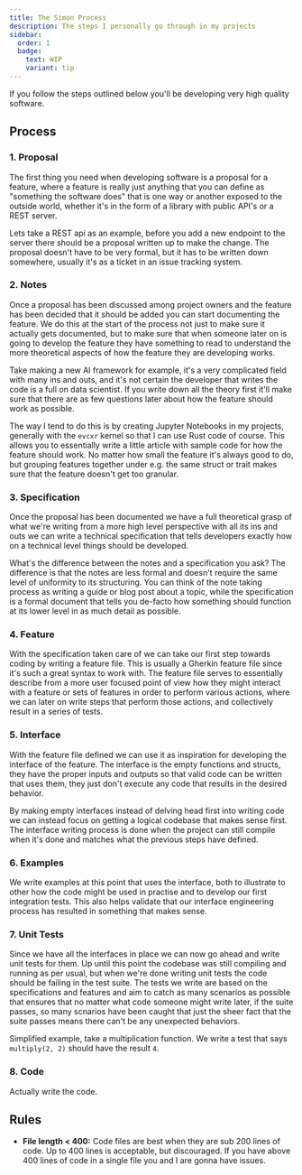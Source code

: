 ```yaml
---
title: The Simon Process
description: The steps I personally go through in my projects
sidebar:
  order: 1
  badge:
    text: WIP
    variant: tip
---
```



<SimonSays>
  If you follow the steps outlined below you'll be developing very high quality
  software.
</SimonSays>

## Process

### 1. Proposal

The first thing you need when developing software is a proposal for a feature, where a feature is really just anything that you can define as "something the software does" that is one way or another exposed to the outside world, whether it's in the form of a library with public API's or a REST server.

Lets take a REST api as an example, before you add a new endpoint to the server there should be a proposal written up to make the change. The proposal doesn't have to be very formal, but it has to be written down somewhere, usually it's as a ticket in an issue tracking system.

### 2. Notes

Once a proposal has been discussed among project owners and the feature has been decided that it should be added you can start documenting the feature. We do this at the start of the process not just to make sure it actually gets documented, but to make sure that when someone later on is going to develop the feature they have something to read to understand the more theoretical aspects of how the feature they are developing works.

Take making a new AI framework for example, it's a very complicated field with many ins and outs, and it's not certain the developer that writes the code is a full on data scientist. If you write down all the theory first it'll make sure that there are as few questions later about how the feature should work as possible.

The way I tend to do this is by creating Jupyter Notebooks in my projects, generally with the `evcxr` kernel so that I can use Rust code of course. This allows you to essentially write a little article with sample code for how the feature should work. No matter how small the feature it's always good to do, but grouping features together under e.g. the same struct or trait makes sure that the feature doesn't get too granular.

### 3. Specification

Once the proposal has been documented we have a full theoretical grasp of what we're writing from a more high level perspective with all its ins and outs we can write a technical specification that tells developers exactly how on a technical level things should be developed.

What's the difference between the notes and a specification you ask? The difference is that the notes are less formal and doesn't require the same level of uniformity to its structuring. You can think of the note taking process as writing a guide or blog post about a topic, while the specification is a formal document that tells you de-facto how something should function at its lower level in as much detail as possible.

### 4. Feature

With the specification taken care of we can take our first step towards coding by writing a feature file. This is usually a Gherkin feature file since it's such a great syntax to work with. The feature file serves to essentially describe from a more user focused point of view how they might interact with a feature or sets of features in order to perform various actions, where we can later on write steps that perform those actions, and collectively result in a series of tests.

### 5. Interface

With the feature file defined we can use it as inspiration for developing the interface of the feature. The interface is the empty functions and structs, they have the proper inputs and outputs so that valid code can be written that uses them, they just don't execute any code that results in the desired behavior.

By making empty interfaces instead of delving head first into writing code we can instead focus on getting a logical codebase that makes sense first. The interface writing process is done when the project can still compile when it's done and matches what the previous steps have defined.

### 6. Examples

We write examples at this point that uses the interface, both to illustrate to other how the code might be used in practise and to develop our first integration tests. This also helps validate that our interface engineering process has resulted in something that makes sense.

### 7. Unit Tests

Since we have all the interfaces in place we can now go ahead and write unit tests for them. Up until this point the codebase was still compiling and running as per usual, but when we're done writing unit tests the code should be failing in the test suite. The tests we write are based on the specifications and features and aim to catch as many scenarios as possible that ensures that no matter what code someone might write later, if the suite passes, so many scnarios have been caught that just the sheer fact that the suite passes means there can't be any unexpected behaviors.

Simplified example, take a multiplication function. We write a test that says `multiply(2, 2)` should have the result `4`.

### 8. Code

Actually write the code.

## Rules

- **File length < 400:** Code files are best when they are sub 200 lines of code. Up to 400 lines is acceptable, but discouraged. If you have above 400 lines of code in a single file you and I are gonna have issues.
